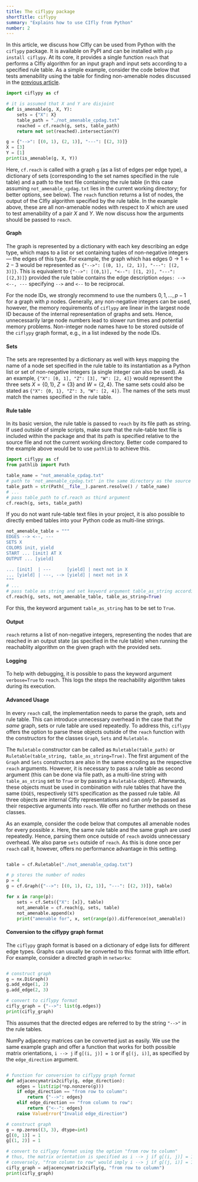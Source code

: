 ```yaml
---
title: The ciflypy package
shortTitle: ciflypy
summary: "Explains how to use CIfly from Python"
number: 2
---
```


In this article, we discuss how CIfly can be used from Python with the ```ciflypy``` package. It is available on PyPI and can be installed with ```pip install ciflypy```. 
At its core, it provides a single function ```reach``` that performs a CIfly algorithm for an input graph and input sets according to a specified rule table. As a simple example, consider the code below that tests amenability using the table for finding non-amenable nodes discussed in the [previous article](/docs/ruletables/). 

```py
import ciflypy as cf

# it is assumed that X and Y are disjoint
def is_amenable(g, X, Y):
    sets = {"X": X}
    table_path = "./not_amenable_cpdag.txt"
    reached = cf.reach(g, sets, table_path)
    return not set(reached).intersection(Y)

g = {"-->": [(0, 1), (2, 1)], "---": [(2, 3)]}
X = [3]
Y = [1]
print(is_amenable(g, X, Y))
```

Here, ```cf.reach``` is called with a graph ```g``` (as a list of edges per edge type), a dictionary of sets (corresponding to the set names specified in the rule table) and a path to the text file containing the rule table (in this case assuming ```not_amenable_cpdag.txt``` lies in the current working directory; for better options, see below). The ```reach``` function returns a list of nodes, the output of the CIfly algorithm specified by the rule table. In the example above, these are all non-amenable nodes with respect to $X$ which are used to test amenability of a pair $X$ and $Y$. We now discuss how the arguments should be passed to ```reach```.

#### Graph
The graph is represented by a dictionary with each key describing an edge type, which maps to a list or set containing tuples of non-negative integers — the edges of this type. For example, the graph which has edges $0 \rightarrow 1 \leftarrow 2 - 3$ would be represented as ```{"-->": [(0, 1), (2, 1)], "---": [(2, 3)]}```. This is equivalent to ```{"-->": [(0,1)], "<--": [(1, 2)], "---": [(2,3)]}``` provided the rule table contains the edge description ```edges: --> <--, ---``` specifying ```-->``` and ```<--``` to be reciprocal. 

For the node IDs, we strongly recommend to use the numbers $0, 1, \dots, p-1$ for a graph with $p$ nodes. Generally, any non-negative integers can be used, however, the memory requirements of ```ciflypy``` are linear in the largest node ID because of the internal representation of graphs and sets. Hence, unnecessarily large node numbers lead to slower run times and potential memory problems. Non-integer node names have to be stored outside of the ```ciflypy``` graph format, e.g., in a list indexed by the node IDs.

#### Sets
The sets are represented by a dictionary as well with keys mapping the name of a node set specified in the rule table to its instantiation as a Python list or set of non-negative integers (a single integer can also be used). As an example, ```{"X": [0, 1], "Z": [3], "W": [2, 4]}``` would represent the three sets $X = \{0, 1\}$, $Z = \{3\}$ and $W = \{2, 4\}$. The same sets could also be stated as ```{"X": {0, 1}, "Z": 3, "W": [2, 4]}```. The names of the sets must match the names specified in the rule table. 

#### Rule table
In its basic version, the rule table is passed to ```reach``` by its file path as string. If used outside of simple scripts, make sure that the rule-table text file is included within the package and that its path is specified relative to the source file and not the current working directory. Better code compared to the example above would be to use ```pathlib``` to achieve this.

```py
import ciflypy as cf
from pathlib import Path

table_name = "not_amenable_cpdag.txt"
# path to 'not_amenable_cpdag.txt' in the same directory as the source file
table_path = str(Path(__file__).parent.resolve() / table_name)
# ...
# pass table_path to cf.reach as third argument
cf.reach(g, sets, table_path)
```

If you do not want rule-table text files in your project, it is also possible to directly embed tables into your Python code as multi-line strings. 

```py
not_amenable_table = """
EDGES --> <--, ---
SETS X
COLORS init, yield
START ... [init] AT X
OUTPUT ... [yield]

... [init]  | ---      [yield] | next not in X
... [yield] | ---, --> [yield] | next not in X
"""
# ...
# pass table as string and set keyword argument table_as_string accordingly
cf.reach(g, sets, not_amenable_table, table_as_string=True)
```

For this, the keyword argument ```table_as_string``` has to be set to ```True```. 

#### Output
```reach``` returns a list of non-negative integers, representing the nodes that are reached in an output state (as specified in the rule table) when running the reachablity algorithm on the given graph with the provided sets.

#### Logging
To help with debugging, it is possible to pass the keyword argument ```verbose=True``` to ```reach```. This logs the steps the reachability algorithm takes during its execution. 

#### Advanced Usage
In every ```reach``` call, the implementation needs to parse the graph, sets and rule table. This can introduce unnecessary overhead in the case that *the same* graph, sets or rule table are used repeatedly. To address this, ```ciflypy``` offers the option to parse these objects outside of the ```reach``` function with the constructors for the classes ```Graph```, ```Sets``` and ```Ruletable```. 

The ```Ruletable``` constructor can be called as ```Ruletable(table_path)``` or ```Ruletable(table_string, table_as_string=True)```. The first argument of the ```Graph``` and ```Sets``` constructors are also in the same encoding as the respective ```reach``` arguments. However, it is necessary to pass a rule table as second argument (this can be done via file path, as a multi-line string with ```table_as_string``` set to ```True``` or by passing a ```Ruletable``` object). Afterwards, these objects must be used in combination with rule tables that have the same ```EDGES```, respectively ```SETS``` specification as the passed rule table. All three objects are internal CIfly representations and can *only* be passed as their respective arguments into ```reach```. We offer no further methods on these classes. 

As an example, consider the code below that computes all amenable nodes for every possible $x$. Here, the same rule table and the same graph are used repeatedly. Hence, parsing them once outside of ```reach``` avoids unnecessary overhead. We also parse ```sets``` outside of ```reach```. As this is done once per ```reach``` call it, however, offers no performance advantage in this setting. 

```py

table = cf.Ruletable("./not_amenable_cpdag.txt")

# p stores the number of nodes
p = 4
g = cf.Graph({"-->": [(0, 1), (2, 1)], "---": [(2, 3)]}, table)

for x in range(p):
    sets = cf.Sets({"X": [x]}, table)
    not_amenable = cf.reach(g, sets, table)
    not_amenable.append(x)
    print("amenable for", x, set(range(p)).difference(not_amenable))
```

#### Conversion to the ciflypy graph format
The ```ciflypy``` graph format is based on a dictionary of edge lists for different edge types. Graphs can usually be converted to this format with little effort. For example, consider a directed graph in ```networkx```:
```py

# construct graph
g = nx.DiGraph()
g.add_edge(1, 2)
g.add_edge(2, 3)

# convert to ciflypy format
cifly_graph = {"-->": list(g.edges)}
print(cifly_graph)
```

This assumes that the directed edges are referred to by the string `"-->"` in the rule tables. 

NumPy adjacency matrices can be converted just as easily. We use the same example graph and offer a function that works for both possible matrix orientations, ```i --> j``` if ```g[(i, j)] = 1``` or if ```g[(j, i)]```, as specified by the ```edge_direction``` argument.
```py

# function for conversion to ciflypy graph format
def adjacencymatrix2cifly(g, edge_direction):
    edges = list(zip(*np.nonzero(g)))
    if edge_direction == "from row to column":
        return {"-->": edges}
    elif edge_direction == "from column to row":
        return {"<--": edges}
    raise ValueError("Invalid edge_direction")

# construct graph
g = np.zeros((3, 3), dtype=int)
g[(0, 1)] = 1
g[(1, 2)] = 1

# convert to ciflypy format using the option "from row to column"
# thus, the matrix orientation is specified as i --> j if g[(i, j)] = 1
# conversely, "from column to row" would imply i --> j if g[(j, i)] = 1
cifly_graph = adjacencymatrix2cifly(g, "from row to column")
print(cifly_graph)
```
